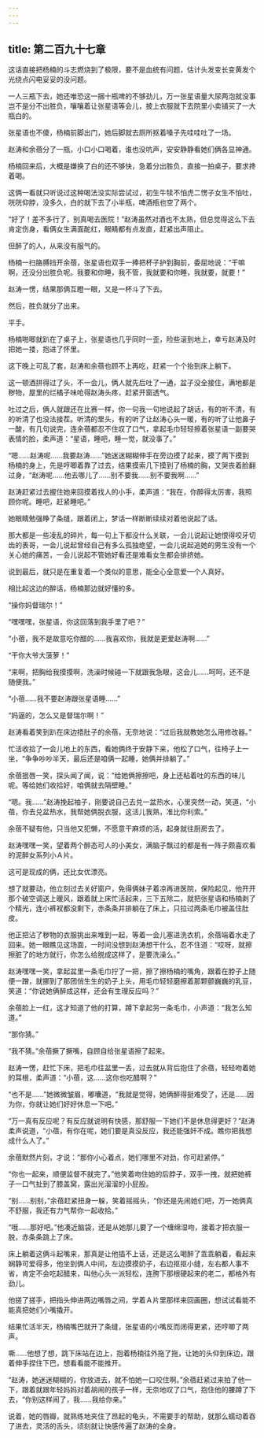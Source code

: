 ```yaml
---
---
---
```

title: 第二百九十七章
---




这话直接把杨楠的斗志燃烧到了极限，要不是血统有问题，估计头发变长变黄发个光绕点闪电妥妥的没问题。

一人三瓶下去，她还唯恐这一捆十瓶啤的不够劲儿，万一张星语量大尿两泡就没事岂不是分不出胜负，嚷嚷着让张星语等会儿，披上衣服就下去院里小卖铺买了一大瓶白的。

张星语也不傻，杨楠前脚出门，她后脚就去厕所抠着嗓子先哇哇吐了一场。

赵涛和余蓓分了一瓶，小口小口喝着，谁也没吭声，安安静静看她们俩各显神通。

杨楠回来后，大概是嫌换了白的还不够快，急着分出胜负，直接一拍桌子，要求搀着喝。

这俩一看就只听说过这种喝法没实际尝试过，初生牛犊不怕虎二愣子女生不怕吐，咣咣仰脖，没多久，白的就下去了小半瓶，啤酒瓶也空了两个。

“好了！差不多行了，别真喝去医院！”赵涛虽然对酒也不太熟，但总觉得这么下去肯定伤身，看俩女生满面酡红，眼睛都有点发直，赶紧出声阻止。

但醉了的人，从来没有服气的。

杨楠一扫胳膊挡开余蓓，张星语也双手一捧把杯子护到胸前，委屈地说：“干嘛啊，还没分出胜负呢。我要和你睡，我不管，我就要和你睡，我就要，就要！”

赵涛一愣，结果那俩互瞪一眼，又是一杯斗了下去。

然后，胜负就分了出来。

平手。

杨楠啪唧就趴在了桌子上，张星语也几乎同时一歪，险些滚到地上，幸亏赵涛及时把她一搂，抱进了怀里。

这下晚上可乱了套，赵涛和余蓓也顾不上再吃，赶紧一个个抬到床上躺下。

这一顿酒拼得过了头，不一会儿，俩人就先后吐了一通，盆子没全接住，满地都是秽物，屋里的烂橘子味呛得赵涛头疼，赶紧开窗透气。

吐过之后，俩人就跟还在比赛一样，你一句我一句地说起了胡话，有的听不清，有的听清了也没法接茬。听清的里头，有的听了让赵涛心头一暖，有的听了让他鼻子一酸，有几句说完，连余蓓都忍不住叹了口气，拿起毛巾轻轻擦着张星语一副要哭表情的脸，柔声道：“星语，睡吧，睡一觉，就没事了。”

“嗯……赵涛呢……我要赵涛……”她迷迷糊糊伸手在旁边摸了起来，摸了两下摸到杨楠的身上，先是哼唧着靠了过去，结果摸索几下摸到了杨楠的胸，又哭丧着脸翻过身，“赵涛呢……他去哪儿了……别不要我……别不要我啊……”

赵涛赶紧过去握住她来回摸着找人的小手，柔声道：“我在，你醉得太厉害，我照顾你呢。睡吧，赶紧睡吧。”

她眼睛勉强睁了条缝，跟着闭上，梦话一样断断续续对着他说起了话。

那大都是一些凌乱的碎片，每一句上下都没什么关联，一会儿说起让她恨得咬牙切齿的表哥，一会儿说起曾经自己有多么孤独绝望，一会儿说起追她的男生没有一个关心她的痛苦，一会儿说起不管她好看还是难看女生都会排挤她。

说到最后，就只是在重复着一个类似的意思，能全心全意爱一个人真好。

相比起这边的醉话，杨楠那边就好懂的多。

“操你妈督瑞尔！”

“嘿嘿嘿，张星语，你这回落到我手里了吧？”

“小蓓，我不是故意吃你醋的……我喜欢你，我就是更爱赵涛啊……”

“干你大爷大菠萝！”

“来啊，把胸给我摸摸啊，洗澡时候碰一下就跟我急眼，这会儿……呵呵，还不是随便我。”

“小蓓……我不要赵涛跟张星语睡……”

“妈逼的，怎么又是督瑞尔啊！”

赵涛看着笑到趴在床边捂肚子的余蓓，无奈地说：“过后我就教她怎么用修改器。”

忙活收拾了一会儿地上的东西，看她俩终于安静下来，他松了口气，往椅子上一坐，“争争吵吵半天，最后还是咱俩一起睡，她俩并排躺了。”

余蓓抿唇一笑，探头闻了闻，说：“给她俩擦擦吧，身上还粘着吐的东西的味儿呢。等给她们收拾好，咱俩就去隔壁睡。”

“嗯。我……”赵涛挽起袖子，刚要说自己去兑一盆热水，心里突然一动，笑道，“小蓓，你去兑盆热水，我帮她俩脱衣服，这活儿我熟，准比你利索。”

余蓓不疑有他，只当他又犯懒，不愿意干麻烦的活，起身就往厨房去了。

赵涛嘿嘿一笑，望着两个醉态可人的小美女，满脑子飘过的都是有一阵子颇喜欢看的泥醉女系列小Ａ片。

这可是现成的俩，还比女优漂亮。

想了就要动，他立刻过去关好窗户，免得俩妹子着凉再进医院，保险起见，他开开那个破空调送上暖风，跟着就上床忙活起来，三下五除二，就把张星语和杨楠剥了个精光，连小裤衩都没剩下，赤条条并排躺在了床上，只拉过两条毛巾被盖住肚皮。

他正把沾了秽物的衣服挑出来堆到一起，等着一会儿塞进洗衣机，余蓓端着水走了回来。她一眼瞧见这场面，一时间没想到赵涛想干什么，忍不住道：“哎呀，就擦擦脏了的地方就行，你怎么给脱成这样了，是要洗澡么。”

赵涛嘿嘿一笑，拿起盆里一条毛巾拧了一把，擦了擦杨楠的嘴角，跟着在脖子上随便一蹭，就挪到了那团俏生生的奶子上头，用毛巾轻轻磨擦着那颗颤巍巍的乳豆，笑道：“你说她俩醉成这样，还会有生理反应吗？”

余蓓脸上一红，这才知道了他的打算，蹲下拿起另一条毛巾，小声道：“我怎么知道。”

“那你猜。”

“我不猜。”余蓓撅了撅嘴，自顾自给张星语擦了起来。

赵涛一愣，赶忙下床，把毛巾往盆里一丢，过去就从背后抱住了余蓓，轻轻吻着她的耳根，柔声道：“小蓓，这……这你也吃醋啊？”

“也不是……”她微微皱眉，嘟囔道，“我就是觉得，她俩醉得挺难受了，还是……因为你，你就让她们好好休息一下吧。”

“万一真有反应呢？有反应就说明有快感，那舒服一下她们不是休息得更好？”赵涛柔声说道，“小蓓，有你在呢，她们要是真没反应，我还能强奸不成。瞧你把我想成什么人了。”

余蓓默然片刻，才说：“那你小心着点，她们哪里不对劲，你可赶紧停。”

“你也一起来，顺便监督不就完了。”他笑着吻住她的后脖子，双手一拽，就把她裤子一口气扯到了膝盖窝，露出光溜溜的小屁股。

“别……别别，”余蓓赶紧扭身一躲，笑着摇摇头，“你还是先闹她们吧，万一她俩真不舒服，我还有力气帮你一起收拾。”

“哦……那好吧。”他凑近脑袋，还是从她那儿要了一个缠绵湿吻，接着才把衣服一脱，赤条条跳上了床。

床上躺着这俩斗起嘴来，那真是让他插不上话，还是这么喝醉了乖乖躺着，看起来娴静可爱得多，他坐到俩人中间，左边摸摸奶子，右边抠抠小缝，左右都人事不省，肯定不会吃起醋来，叫他心头一派轻松，连胯下那根硬起来的老二，都格外有劲儿。

他搓了搓手，把指头伸进两边嘴唇之间，学着Ａ片里那样来回画圈，想试试看能不能真把她们小嘴撬开。

结果忙活半天，杨楠嘴巴就开了条缝，张星语的小嘴反而闭得更紧，还哼唧了两声。

嘶……他想了想，跳下床站在边上，抱着杨楠往外拖了拖，让她的头仰到床边，跟着伸手捏住下巴，想看看能不能推开。

“赵涛，她迷迷糊糊的，你放进去，就不怕她一口咬住啊。”余蓓赶紧过来拍了他一下，跟着就跟年轻妈妈对着胡闹的孩子一样，无奈地叹了口气，抱住他的腰蹲了下去，“你别这样闹了，我……我给你亲。”

说着，她的唇瓣，就熟练地夹住了昂起的龟头，不需要手的帮助，就那么蠕动着吞了进去，灵活的舌头，顷刻就让快感传遍了赵涛的全身。